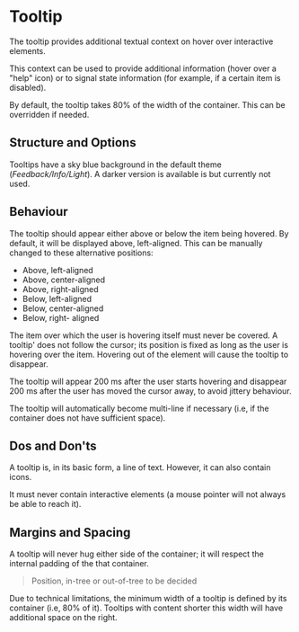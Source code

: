 

<Meta of={TooltipStories} />

# Tooltip

<Canvas of={TooltipStories.Default} />

The tooltip provides additional textual context on hover over interactive elements. 

This context can be used to provide additional information (hover over a "help" icon) or to signal state information (for example, if a certain item is disabled).

By default, the tooltip takes 80% of the width of the container. This can be overridden if needed. 

<Canvas of={TooltipStories.InList} />

## Structure and Options

Tooltips have a sky blue background in the default theme (_Feedback/Info/Light_). A darker version is available is but currently not used.

<Canvas of={TooltipStories.Dark} />

## Behaviour

The tooltip should appear either above or below the item being hovered. By default, it will be displayed above, left-aligned. This can be manually changed to these alternative positions:

- Above, left-aligned
- Above, center-aligned
- Above, right-aligned
- Below, left-aligned
- Below, center-aligned
- Below, right- aligned

The item over which the user is hovering itself must never be covered. A tooltip' does not follow the cursor; its position is fixed as long as the user is hovering over the item. Hovering out of the element will cause the tooltip to disappear. 

The tooltip will appear 200 ms after the user starts hovering and disappear 200 ms after the user has moved the cursor away, to avoid jittery behaviour.

The tooltip will automatically become multi-line if necessary (i.e, if the container does not have sufficient space).

<Canvas of={TooltipStories.Multiline} />

## Dos and Don'ts

A tooltip is, in its basic form, a line of text. However, it can also contain icons. 

It must never contain interactive elements (a mouse pointer will not always be able to reach it).

## Margins and Spacing

A tooltip will never hug either side of the container; it will respect the internal padding of the that container.

> Position, in-tree or out-of-tree to be decided

Due to technical limitations, the minimum width of a tooltip is defined by its container (i.e, 80% of it).  Tooltips with content shorter this width will have additional space on the right.

<ArgsTable of={SpotTooltipComponent} />
